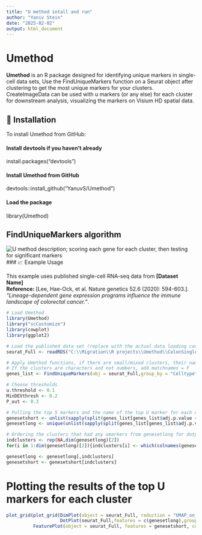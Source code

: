```yaml
---
title: "U method intall and run"
author: "Yaniv Stein"
date: "2025-02-02"
output: html_document
---
```


# Umethod

**Umethod** is an R package designed for identifying unique markers in single-cell data sets, Use the FindUniqueMarkers function on a Seurat object after clustering to get the most unique markers for your clusters. CreateImageData can be used with u markers (or any else) for each cluster for downstream analysis, visualizing the markers on Visium HD spatial data.

## 🚀 Installation

To install Umethod from GitHub:

#### Install devtools if you haven't already
install.packages("devtools")

#### Install Umethod from GitHub
devtools::install_github("YanuvS/Umethod")

#### Load the package
library(Umethod)

## FindUniqueMarkers algorithm

![U method description; scoring each gene for each cluster, then testing for significant markers](C:/Migration/R projects/Umethod/UmethodImage.png)
### 📈 Example Usage

This example uses published single-cell RNA-seq data from **[Dataset Name]**  
**Reference:** [Lee, Hae-Ock, et al. Nature genetics 52.6 (2020): 594-603.]. *"Lineage-dependent gene expression programs influence the immune landscape of colorectal cancer."*.

```r
# Load Umethod
library(Umethod)
library("scCustomize")
library(cowplot)
library(ggplot2)

# Load the published data set (replace with the actual data loading code)
seurat_Full <- readRDS("C:\\Migration\\R projects\\Umethod\\ColonSinglecellDataLeesUmethod.rds")

# Apply Umethod functions, if there are small/mixed clusters, their name should be added to smallcluster variable to omit them.
# If the clusters are characters and not numbers, add matchnames = F
genes_list <- FindUniqueMarkers(obj = seurat_Full,group_by = "Celltype",p.threshold = 0.2,varfeatures = row.names(seurat_Full),method = "none",smallcluster = c("CAFelse","SmallElse"),matchnames = F)

# Choose thresholds 
u.threshold <- 0.1
MinDEVthresh <- 0.2
P_out <- 0.3

# Pulling the top 5 markers and the name of the top U marker for each cluster
genesetshort <- unlist(sapply(split(genes_list[genes_list$adj.p.value < u.threshold & genes_list$Dev > MinDEVthresh & genes_list$P_out < P_out,],genes_list[genes_list$adj.p.value < u.threshold & genes_list$Dev > MinDEVthresh& genes_list$P_out < P_out,]$Cluster),function(x){x[[1]][1]}))
genesetlong <- unique(unlist(sapply(split(genes_list[genes_list$adj.p.value < u.threshold & genes_list$Dev > MinDEVthresh& genes_list$P_out < P_out,],genes_list[genes_list$adj.p.value < u.threshold & genes_list$Dev > MinDEVthresh& genes_list$P_out < P_out,]$Cluster),function(x){x[[1]][1:5]})))

# Ordering the clusters that had any umarkers from genesetlong for dotplot
indclusters <- rep(NA,dim(genesetlong)[2])
for(i in 1:dim(genesetlong)[2]){indclusters[i] <- which(colnames(genesetlong) == c("CAF","General.Fibro","Adamdec1.Fibro","Normal.Muscle","Sox6..Stroma","CAP.else","Endothelial","Macrofague","T.cells","B.cells","Plasma","Epithelial","Cancer")[i])}

genesetlong <- genesetlong[,indclusters]
genesetshort <- genesetshort[indclusters]

```

# Plotting the results of the top U markers for each cluster

```r
plot_grid(plot_grid(DimPlot(object = seurat_Full, reduction = "UMAP_on_harmony",pt.size = 0.5, group.by = "Celltype"),
                    DotPlot(seurat_Full,features = c(genesetlong),group.by = "Celltype",scale = F) + theme(axis.text.x = element_text(angle = 90,vjust = -0.0001)),ncol = 1),
          FeaturePlot(object = seurat_Full, features = genesetshort, cols = c("gray", "blue"),reduction = "UMAP_on_harmony",ncol = 3,order = T),ncol = 2)

```

